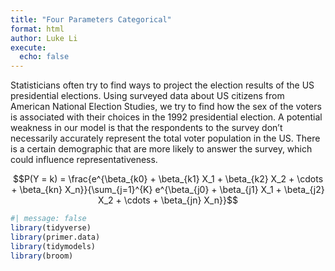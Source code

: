 ```yaml
---
title: "Four Parameters Categorical"
format: html
author: Luke Li
execute: 
  echo: false
---
```


Statisticians often try to find ways to project the election results of the US presidential elections. Using surveyed data about US citizens from American National Election Studies, we try to find how the sex of the voters is associated with their choices in the 1992 presidential election. A potential weakness in our model is that the respondents to the survey don't necessarily accurately represent the total voter population in the US. There is a certain demographic that are more likely to answer the survey, which could influence representativeness.

$$P(Y = k) = \frac{e^{\beta_{k0} + \beta_{k1} X_1 + \beta_{k2} X_2 + \cdots + \beta_{kn} X_n}}{\sum_{j=1}^{K} e^{\beta_{j0} + \beta_{j1} X_1 + \beta_{j2} X_2 + \cdots + \beta_{jn} X_n}}$$


```r
#| message: false
library(tidyverse)
library(primer.data)
library(tidymodels)
library(broom)
```
